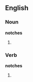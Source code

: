 ==English==

===Noun===
'''notches'''

# {{plural of|[[notch]]}}

===Verb===
'''notches'''

# {{third-person singular of|[[notch]]}}